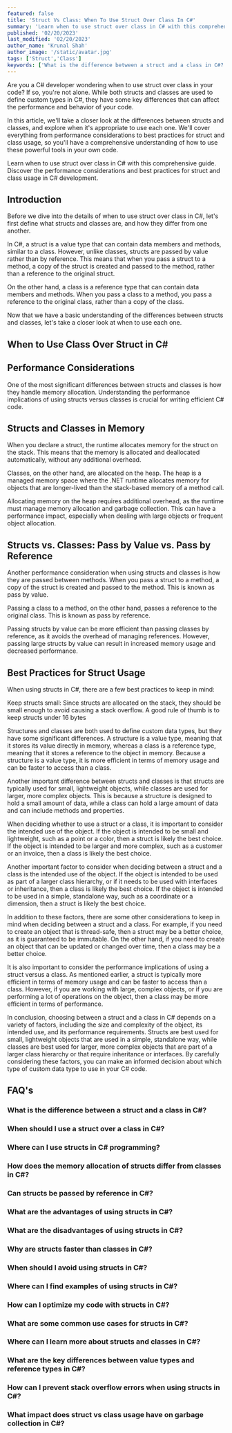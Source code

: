 ```yaml
---
featured: false
title: 'Struct Vs Class: When To Use Struct Over Class In C#'
summary: 'Learn when to use struct over class in C# with this comprehensive guide. Discover the performance considerations and best practices for struct and class usage in C# development.'
published: '02/20/2023'
last_modified: '02/20/2023'
author_name: 'Krunal Shah'
author_image: '/static/avatar.jpg'
tags: ['Struct','Class']
keywords: ['What is the difference between a struct and a class in C#?','When should I use a struct over a class in C#?','Where can I use structs in C# programming?','How does the memory allocation of structs differ from classes in C#?','Can structs be passed by reference in C#?','What are the advantages of using structs in C#?','What are the disadvantages of using structs in C#?','Why are structs faster than classes in C#?','When should I avoid using structs in C#?','Where can I find examples of using structs in C#?','How can I optimize my code with structs in C#?','What are some common use cases for structs in C#?','Where can I learn more about structs and classes in C#?','What are the key differences between value types and reference types in C#?','How can I prevent stack overflow errors when using structs in C#?','What impact does struct vs class usage have on garbage collection in C#?']
---
```


Are you a C# developer wondering when to use struct over class in your code? If so, you're not alone. While both structs and classes are used to define custom types in C#, they have some key differences that can affect the performance and behavior of your code.

In this article, we'll take a closer look at the differences between structs and classes, and explore when it's appropriate to use each one. We'll cover everything from performance considerations to best practices for struct and class usage, so you'll have a comprehensive understanding of how to use these powerful tools in your own code.

Learn when to use struct over class in C# with this comprehensive guide. Discover the performance considerations and best practices for struct and class usage in C# development.

## Introduction

Before we dive into the details of when to use struct over class in C#, let's first define what structs and classes are, and how they differ from one another.

In C#, a struct is a value type that can contain data members and methods, similar to a class. However, unlike classes, structs are passed by value rather than by reference. This means that when you pass a struct to a method, a copy of the struct is created and passed to the method, rather than a reference to the original struct.

On the other hand, a class is a reference type that can contain data members and methods. When you pass a class to a method, you pass a reference to the original class, rather than a copy of the class.

Now that we have a basic understanding of the differences between structs and classes, let's take a closer look at when to use each one.

## When to Use Class Over Struct in C#

## Performance Considerations

One of the most significant differences between structs and classes is how they handle memory allocation. Understanding the performance implications of using structs versus classes is crucial for writing efficient C# code.

## Structs and Classes in Memory

When you declare a struct, the runtime allocates memory for the struct on the stack. This means that the memory is allocated and deallocated automatically, without any additional overhead.

Classes, on the other hand, are allocated on the heap. The heap is a managed memory space where the .NET runtime allocates memory for objects that are longer-lived than the stack-based memory of a method call.

Allocating memory on the heap requires additional overhead, as the runtime must manage memory allocation and garbage collection. This can have a performance impact, especially when dealing with large objects or frequent object allocation.

## Structs vs. Classes: Pass by Value vs. Pass by Reference

Another performance consideration when using structs and classes is how they are passed between methods. When you pass a struct to a method, a copy of the struct is created and passed to the method. This is known as pass by value.

Passing a class to a method, on the other hand, passes a reference to the original class. This is known as pass by reference.

Passing structs by value can be more efficient than passing classes by reference, as it avoids the overhead of managing references. However, passing large structs by value can result in increased memory usage and decreased performance.

## Best Practices for Struct Usage

When using structs in C#, there are a few best practices to keep in mind:

Keep structs small: Since structs are allocated on the stack, they should be small enough to avoid causing a stack overflow. A good rule of thumb is to keep structs under 16 bytes

Structures and classes are both used to define custom data types, but they have some significant differences. A structure is a value type, meaning that it stores its value directly in memory, whereas a class is a reference type, meaning that it stores a reference to the object in memory. Because a structure is a value type, it is more efficient in terms of memory usage and can be faster to access than a class.

Another important difference between structs and classes is that structs are typically used for small, lightweight objects, while classes are used for larger, more complex objects. This is because a structure is designed to hold a small amount of data, while a class can hold a large amount of data and can include methods and properties.

When deciding whether to use a struct or a class, it is important to consider the intended use of the object. If the object is intended to be small and lightweight, such as a point or a color, then a struct is likely the best choice. If the object is intended to be larger and more complex, such as a customer or an invoice, then a class is likely the best choice.

Another important factor to consider when deciding between a struct and a class is the intended use of the object. If the object is intended to be used as part of a larger class hierarchy, or if it needs to be used with interfaces or inheritance, then a class is likely the best choice. If the object is intended to be used in a simple, standalone way, such as a coordinate or a dimension, then a struct is likely the best choice.

In addition to these factors, there are some other considerations to keep in mind when deciding between a struct and a class. For example, if you need to create an object that is thread-safe, then a struct may be a better choice, as it is guaranteed to be immutable. On the other hand, if you need to create an object that can be updated or changed over time, then a class may be a better choice.

It is also important to consider the performance implications of using a struct versus a class. As mentioned earlier, a struct is typically more efficient in terms of memory usage and can be faster to access than a class. However, if you are working with large, complex objects, or if you are performing a lot of operations on the object, then a class may be more efficient in terms of performance.

In conclusion, choosing between a struct and a class in C# depends on a variety of factors, including the size and complexity of the object, its intended use, and its performance requirements. Structs are best used for small, lightweight objects that are used in a simple, standalone way, while classes are best used for larger, more complex objects that are part of a larger class hierarchy or that require inheritance or interfaces. By carefully considering these factors, you can make an informed decision about which type of custom data type to use in your C# code.

## FAQ's

### What is the difference between a struct and a class in C#?
### When should I use a struct over a class in C#?
### Where can I use structs in C# programming?
### How does the memory allocation of structs differ from classes in C#?
### Can structs be passed by reference in C#?
### What are the advantages of using structs in C#?
### What are the disadvantages of using structs in C#?
### Why are structs faster than classes in C#?
### When should I avoid using structs in C#?
### Where can I find examples of using structs in C#?
### How can I optimize my code with structs in C#?
### What are some common use cases for structs in C#?
### Where can I learn more about structs and classes in C#?
### What are the key differences between value types and reference types in C#?
### How can I prevent stack overflow errors when using structs in C#?
### What impact does struct vs class usage have on garbage collection in C#?